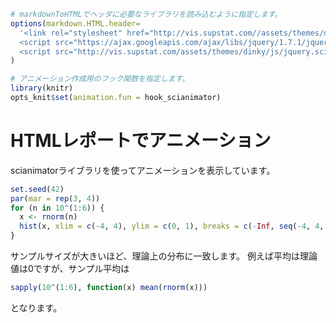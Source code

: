 ```r
# markdownToHTMLでヘッダに必要なライブラリを読み込むように指定します。
options(markdown.HTML.header=
  '<link rel="stylesheet" href="http://vis.supstat.com//assets/themes/dinky/css/scianimator.css">
  <script src="https://ajax.googleapis.com/ajax/libs/jquery/1.7.1/jquery.min.js"></script>
  <script src="http://vis.supstat.com/assets/themes/dinky/js/jquery.scianimator.min.js"></script>'
)

# アニメーション作成用のフック関数を指定します。
library(knitr)
opts_knit$set(animation.fun = hook_scianimator)
```

# HTMLレポートでアニメーション

scianimatorライブラリを使ってアニメーションを表示しています。

```r
set.seed(42)
par(mar = rep(3, 4))
for (n in 10^(1:6)) {
  x <- rnorm(n)
  hist(x, xlim = c(-4, 4), ylim = c(0, 1), breaks = c(-Inf, seq(-4, 4, 0.1), Inf), main=paste("N = ", n))
}
```

サンプルサイズが大きいほど、理論上の分布に一致します。
例えば平均は理論値は0ですが、サンプル平均は

```r
sapply(10^(1:6), function(x) mean(rnorm(x)))
```

となります。
